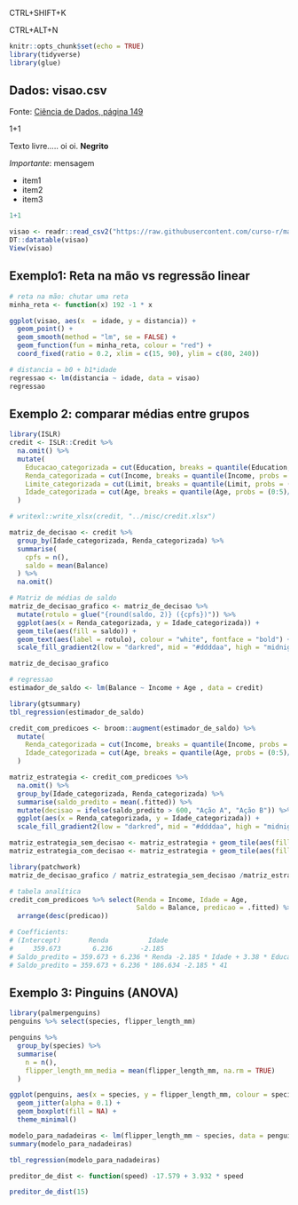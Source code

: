 CTRL+SHIFT+K

CTRL+ALT+N

```r
knitr::opts_chunk$set(echo = TRUE)
library(tidyverse)
library(glue)
```


## Dados: visao.csv

Fonte: [Ciência de Dados, página 149](https://curso-r.github.io/main-regressao-linear/referencias/Ci%C3%AAncia%20de%20Dados.%20Fundamentos%20e%20Aplica%C3%A7%C3%B5es.%20Vers%C3%A3o%20parcial%20preliminar.%20maio%20Pedro%20A.%20Morettin%20Julio%20M.%20Singer.pdf)

1+1

Texto livre..... oi oi. **Negrito**

*Importante*: mensagem

- item1
- item2
- item3

```r
1+1
```


```r
visao <- readr::read_csv2("https://raw.githubusercontent.com/curso-r/main-regressao-linear/master/misc/visao.csv")
DT::datatable(visao)
View(visao)
```

## Exemplo1: Reta na mão vs regressão linear

```r
# reta na mão: chutar uma reta
minha_reta <- function(x) 192 -1 * x
```
```r
ggplot(visao, aes(x  = idade, y = distancia)) +
  geom_point() + 
  geom_smooth(method = "lm", se = FALSE) +
  geom_function(fun = minha_reta, colour = "red") +
  coord_fixed(ratio = 0.2, xlim = c(15, 90), ylim = c(80, 240))
```

```r
# distancia = b0 + b1*idade
regressao <- lm(distancia ~ idade, data = visao)
regressao
```


## Exemplo 2: comparar médias entre grupos

```r
library(ISLR)
credit <- ISLR::Credit %>%
  na.omit() %>%
  mutate(
    Educacao_categorizada = cut(Education, breaks = quantile(Education, probs = (0:5)/5)),
    Renda_categorizada = cut(Income, breaks = quantile(Income, probs = (0:5)/5)),
    Limite_categorizada = cut(Limit, breaks = quantile(Limit, probs = (0:5)/5)),
    Idade_categorizada = cut(Age, breaks = quantile(Age, probs = (0:5)/5))
  )

# writexl::write_xlsx(credit, "../misc/credit.xlsx")
```


```r
matriz_de_decisao <- credit %>%
  group_by(Idade_categorizada, Renda_categorizada) %>%
  summarise(
    cpfs = n(),
    saldo = mean(Balance)
  ) %>%
  na.omit()
```


```r
# Matriz de médias de saldo
matriz_de_decisao_grafico <- matriz_de_decisao %>%
  mutate(rotulo = glue("{round(saldo, 2)} ({cpfs})")) %>%
  ggplot(aes(x = Renda_categorizada, y = Idade_categorizada)) +
  geom_tile(aes(fill = saldo)) +
  geom_text(aes(label = rotulo), colour = "white", fontface = "bold") +
  scale_fill_gradient2(low = "darkred", mid = "#ddddaa", high = "midnightblue", midpoint = 600)

matriz_de_decisao_grafico
```


```r
# regressao
estimador_de_saldo <- lm(Balance ~ Income + Age , data = credit)
```

```r
library(gtsummary)
tbl_regression(estimador_de_saldo)
```


```r
credit_com_predicoes <- broom::augment(estimador_de_saldo) %>%
  mutate(
    Renda_categorizada = cut(Income, breaks = quantile(Income, probs = (0:5)/5)),
    Idade_categorizada = cut(Age, breaks = quantile(Age, probs = (0:5)/5))
  )
```


```r
matriz_estrategia <- credit_com_predicoes %>%
  na.omit() %>%
  group_by(Idade_categorizada, Renda_categorizada) %>%
  summarise(saldo_predito = mean(.fitted)) %>%
  mutate(decisao = ifelse(saldo_predito > 600, "Ação A", "Ação B")) %>%
  ggplot(aes(x = Renda_categorizada, y = Idade_categorizada)) +
  scale_fill_gradient2(low = "darkred", mid = "#ddddaa", high = "midnightblue", midpoint = 600)

matriz_estrategia_sem_decisao <- matriz_estrategia + geom_tile(aes(fill = saldo_predito))
matriz_estrategia_com_decisao <- matriz_estrategia + geom_tile(aes(fill = decisao))
```

```r
library(patchwork)
matriz_de_decisao_grafico / matriz_estrategia_sem_decisao /matriz_estrategia_com_decisao
```

```r
# tabela analítica
credit_com_predicoes %>% select(Renda = Income, Idade = Age, 
                                Saldo = Balance, predicao = .fitted) %>%
  arrange(desc(predicao))

# Coefficients:
# (Intercept)       Renda          Idade  
#     359.673        6.236       -2.185
# Saldo_predito = 359.673 + 6.236 * Renda -2.185 * Idade + 3.38 * Education 
# Saldo_predito = 359.673 + 6.236 * 186.634 -2.185 * 41
```

## Exemplo 3: Pinguins (ANOVA) 

```r
library(palmerpenguins)
penguins %>% select(species, flipper_length_mm)
```

```r
penguins %>%
  group_by(species) %>%
  summarise(
    n = n(),
    flipper_length_mm_media = mean(flipper_length_mm, na.rm = TRUE)
  )
```

```r
ggplot(penguins, aes(x = species, y = flipper_length_mm, colour = species)) +
  geom_jitter(alpha = 0.1) +
  geom_boxplot(fill = NA) +
  theme_minimal()
```


```r
modelo_para_nadadeiras <- lm(flipper_length_mm ~ species, data = penguins)
summary(modelo_para_nadadeiras)
```
```r
tbl_regression(modelo_para_nadadeiras)
```


```r
preditor_de_dist <- function(speed) -17.579 + 3.932 * speed
```

```r
preditor_de_dist(15)
```


